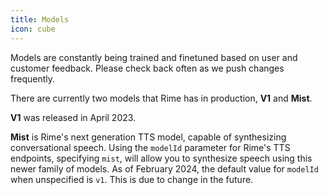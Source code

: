 ```yaml
---
title: Models
icon: cube
---
```


Models are constantly being trained and finetuned based on user and customer feedback. Please check back often as we push changes frequently.

There are currently two models that Rime has in production, **V1** and **Mist**. 

**V1** was released in April 2023. 

**Mist** is Rime's next generation TTS model, capable of synthesizing conversational speech. Using the `modelId` parameter for Rime's TTS endpoints, specifying `mist`, will allow you to synthesize speech using this newer family of models. As of February 2024, the default value for `modelId` when unspecified is `v1`. This is due to change in the future.